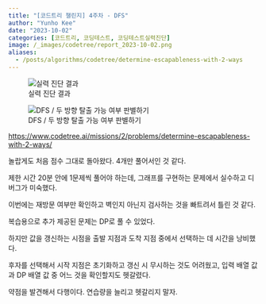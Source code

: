 ```yaml
---
title: "[코드트리 챌린지] 4주차 - DFS"
author: "Yunho Kee"
date: "2023-10-02"
categories: [코드트리, 코딩테스트, 코딩테스트실력진단]
image: /_images/codetree/report_2023-10-02.png
aliases:
  - /posts/algorithms/codetree/determine-escapableness-with-2-ways
---
```


::: {layout="[525, 475]" layout-valign="bottom"}
![실력 진단 결과]({{< meta image >}})

![DFS / 두 방향 탈출 가능 여부 판별하기](/_images/codetree/화면 캡처 2023-10-02 183621.jpg)
:::

<https://www.codetree.ai/missions/2/problems/determine-escapableness-with-2-ways/>

놀랍게도 처음 점수 그대로 돌아왔다. 4개만 풀어서인 것 같다.

제한 시간 20분 안에 1문제씩 풀어야 하는데, 그래프를 구현하는 문제에서 실수하고 디버그가 미숙했다.

이번에는 재방문 여부만 확인하고 벽인지 아닌지 검사하는 것을 빠트려서 틀린 것 같다.

복습용으로 추가 제공된 문제는 DP로 풀 수 있었다.

하지만 값을 갱신하는 시점을 출발 지점과 도착 지점 중에서 선택하는 데 시간을 낭비했다.

후자를 선택해서 시작 지점은 초기화하고 갱신 시 무시하는 것도 어려웠고, 입력 배열 값과 DP 배열 값 중 어느 것을 확인할지도 헷갈렸다.

약점을 발견해서 다행이다. 연습량을 늘리고 헷갈리지 말자.